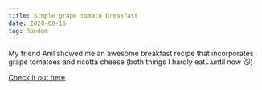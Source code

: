 ```yaml
---
title: Simple grape tomato breakfast
date: 2020-08-16
tag: Random
---
```


My friend Anil showed me an awesome breakfast recipe that incorporates grape
tomatoes and ricotta cheese (both things I hardly eat...until now 😼)

[Check it out here](https://youtu.be/4arNJoJ98Og)
